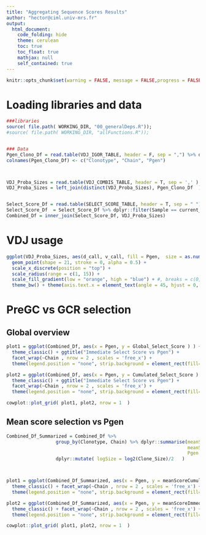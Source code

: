 ```yaml
---
title: "Aggregating Sequence Scores Results"
author: "hector@ciml.univ-mrs.fr"
output:
  html_document:
    code_folding: hide
    theme: cerulean
    toc: true
    toc_float: true
    mathjax: null 
    self_contained: true  
---
```


```r
knitr::opts_chunk$set(warning = FALSE, message = FALSE,progress = FALSE, verbose = FALSE)
```



# Loading libraries and data 


```r

###libraries
source( file.path( WORKING_DIR, "00_generalDeps.R"));
#source( file.path( WORKING_DIR, "allFunctions.R"));


### Data 
Pgen_Clono_Df = read.table(VDJ_IGOR_TABLE, header = F, sep = ",") %>% dplyr::mutate(across(where(is.character), str_trim))
colnames(Pgen_Clono_Df) <- c("Clonotype", "Chain", "Pgen")



VDJ_Proba_Sizes = read.table(VDJ_COMBIS_TABLE, header = T, sep = ',' )
VDJ_Proba_Sizes = left_join(distinct(VDJ_Proba_Sizes), Pgen_Clono_Df  )


Select_Score_Df = read.table(SELECT_SCORE_TABLE, header = T, sep = " ")
Select_Score_Df  = Select_Score_Df %>% dplyr::filter(Sample == current_sample ) 
Combined_Df = inner_join(Select_Score_Df, VDJ_Proba_Sizes)

```



# VDJ usage

```r
ggplot(VDJ_Proba_Sizes, aes(d_call, v_call, fill = Pgen,  size = as.numeric(Clone_Size)), color = "lightgray") +
  geom_point(shape = 21, stroke = 0, alpha = 0.5) +
  scale_x_discrete(position = "top") +
  scale_radius(range = c(1, 15)) +
  scale_fill_gradient(low = "orange", high = "blue") + #, breaks = c(0, .5, 1), labels = c("Great", "OK", "Bad"), limits = c(0, 1)
  theme_bw() + theme(axis.text.x = element_text(angle = 45, hjust = 0, vjust = 1))
```

# PreGC vs GCR selection 


## Global overview 

```r

plot1 = ggplot(Combined_Df, aes(x = Pgen, y = Global_Select_Score ) ) + geom_point(aes(color = Clonotype , fill = Clonotype ), shape = 21  , size = 1, alpha = 0.2 ) +
  theme_classic() + ggtitle("Immediate Select Score vs Pgen") +
  facet_wrap(~Chain , nrow = 2 , scales = 'free_x') +
  theme(legend.position = "none", strip.background = element_rect(fill="seashell3"), panel.border = element_rect(colour = "black", fill=NA, size=0.5) )

plot2 = ggplot(Combined_Df, aes(x = Pgen, y = Cumulated_Select_Score ) ) + geom_point(aes(color = Clonotype , fill = Clonotype ), shape = 21  , size = 1, alpha = 0.2 ) +
  theme_classic() + ggtitle("Immediate Select Score vs Pgen") +
  facet_wrap(~Chain , nrow = 2 , scales = 'free_x') +
  theme(legend.position = "none", strip.background = element_rect(fill="seashell3"), panel.border = element_rect(colour = "black", fill=NA, size=0.5) )

cowplot::plot_grid( plot1, plot2, nrow = 1  )


```

## Mean score selection vs Pgen 

```r
Combined_Df_Summarized = Combined_Df %>%  
                  group_by(Clonotype, Chain) %>% dplyr::summarise(meanScoreImmediate = mean(Global_Select_Score, na.rm = T), 
                                                                  meanScoreCumulated =    mean(Cumulated_Select_Score, na.rm = T), 
                                                                  Pgen = mean(Pgen , na.rm = T)) %>% 
                  dplyr::mutate( logSize = log2(Clone_Size)/2   ) 



plot1 = ggplot(Combined_Df_Summarized, aes(x = Pgen, y = meanScoreCumulated ) ) + geom_point(aes(size = logSize, color = Clonotype ), shape = 19, alpha = 0.2 ) +
  theme_classic() + facet_wrap(~Chain , nrow = 2 , scales = 'free_x') +
  theme(legend.position = "none", strip.background = element_rect(fill="seashell3"), panel.border = element_rect(colour = "black", fill=NA, size=0.5) )

plot2 = ggplot(Combined_Df_Summarized, aes(x = Pgen, y = meanScoreImmediate ) ) + geom_point(aes(size = logSize, color = Clonotype ), shape = 19, alpha = 0.2 ) +
  theme_classic() + facet_wrap(~Chain , nrow = 2 , scales = 'free_x') +
  theme(legend.position = "none", strip.background = element_rect(fill="seashell3"), panel.border = element_rect(colour = "black", fill=NA, size=0.5) )

cowplot::plot_grid( plot1, plot2, nrow = 1  )
                  
```


